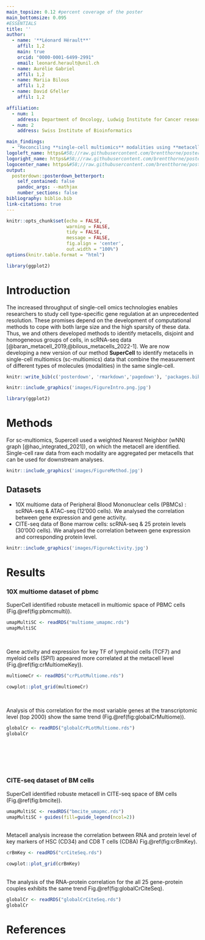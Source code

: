 ```yaml
---
main_topsize: 0.12 #percent coverage of the poster
main_bottomsize: 0.095
#ESSENTIALS
title: ''
author:
  - name: '**Léonard Hérault**'
    affil: 1,2
    main: true
    orcid: "0000-0001-6499-2991"
    email: leonard.herault@unil.ch
  - name: Aurélie Gabriel 
    affil: 1,2
  - name: Mariia Bilous 
    affil: 1,2
  - name: David Gfeller
    affil: 1,2

affiliation:
  - num: 1
    address: Department of Oncology, Ludwig Institute for Cancer research, University of Lausanne
  - num: 2
    address: Swiss Institute of Bioinformatics

main_findings:
  - "Reconciling **single-cell multiomics** modalities using **metacells**"
logoleft_name: https&#58;//raw.githubusercontent.com/brentthorne/posterdown/master/images/betterhexlogo.png
logoright_name: https&#58;//raw.githubusercontent.com/brentthorne/posterdown/master/images/betterhexlogo.png
logocenter_name: https&#58;//raw.githubusercontent.com/brentthorne/posterdown/master/images/qr-code-black.png
output: 
  posterdown::posterdown_betterport:
    self_contained: false
    pandoc_args: --mathjax
    number_sections: false
bibliography: biblio.bib
link-citations: true
---
```


```r
knitr::opts_chunk$set(echo = FALSE,
                      warning = FALSE,
                      tidy = FALSE,
                      message = FALSE,
                      fig.align = 'center',
                      out.width = "100%")
options(knitr.table.format = "html") 

library(ggplot2)
```



# Introduction
The increased throughput of single-cell omics technologies enables researchers to study cell type-specific gene regulation at an unprecedented resolution. These promises depend on the development of computational methods to cope with both large size and the high sparsity of these data. Thus, we and others developed methods to identify metacells, disjoint and homogeneous groups of cells, in scRNA-seq data [@baran_metacell_2019,@bilous_metacells_2022-1]. We are now developing a new version of our method **SuperCell** to identify metacells in single-cell multiomics (sc-multiomics) data that combine the measurement of different types of molecules (modalities) in the same single-cell.  


```r
knitr::write_bib(c('posterdown', 'rmarkdown','pagedown'), 'packages.bib')
```

```r
knitr::include_graphics('images/FigureIntro.png.jpg')

```
```r
library(ggplot2)
```


# Methods

For sc-multiomics, Supercell used a weighted Nearest Neighbor (wNN) graph  [@hao_integrated_2021]), on which the metacell are identified. Single-cell raw data from each modality are aggregated per metacells that can be used for downstream analyses.
```r
knitr::include_graphics('images/FigureMethod.jpg')

```


## Datasets

* 10X multiome data of Peripheral Blood Mononuclear cells (PBMCs) : scRNA-seq & ATAC-seq (12'000 cells). We analysed the correlation between gene expression and gene activity.
* CITE-seq data of Bone marrow cells: scRNA-seq & 25 protein levels (30'000 cells). We analysed the correlation between gene expression and corresponding protein level.

```r
knitr::include_graphics('images/FigureActivity.jpg')

```
  

# Results

### 10X multiome dataset of pbmc
SuperCell identified robuste metacell in multiomic space of PBMC cells (Fig.\@ref(fig:pbmcmulti)).
```r

umapMultiSC <- readRDS("multiome_umapmc.rds")
umapMultiSC 
```
\

Gene activity and expression for key TF of lymphoid cells (TCF7) and myeloid cells (SPI1) appeared more correlated at the metacell level (Fig.\@ref(fig:crMultiomeKey)).

```r
multiomeCr <- readRDS("crPLotMultiome.rds")

cowplot::plot_grid(multiomeCr)
```
\

Analysis of this correlation for the most variable genes at the transcriptomic level (top 2000) show the same trend (Fig.\@ref(fig:globalCrMultiome)).

```r
globalCr <- readRDS("globalCrPLotMultiome.rds")
globalCr
```

\
\
\
\

### CITE-seq dataset of BM cells
SuperCell identified robuste metacell in CITE-seq space of BM cells (Fig.\@ref(fig:bmcite)).

```r

umapMultiSC <- readRDS("bmcite_umapmc.rds")
umapMultiSC + guides(fill=guide_legend(ncol=2))
```
\
Metacell analysis increase the correlation between RNA and protein level of key markers of HSC (CD34) and CD8 T cells (CD8A) Fig.\@ref(fig:crBmKey).

```r
crBmKey <- readRDS("crCiteSeq.rds")

cowplot::plot_grid(crBmKey)
```

\
The analysis of the RNA-protein correlation for the all 25 gene-protein couples exhibits the same trend Fig.\@ref(fig:globalCrCiteSeq).

```r
globalCr <- readRDS("globalCrCiteSeq.rds")
globalCr
```


# References

